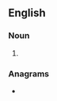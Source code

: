 ==English==

===Noun===
{{head|en|noun form}}

# {{plural of|stainer|lang=en}}

===Anagrams===
* {{anagrams|en|a=aeinrsst|artiness|resiants|restains|retsinas|rinsates|starnies|stearins|stranies}}